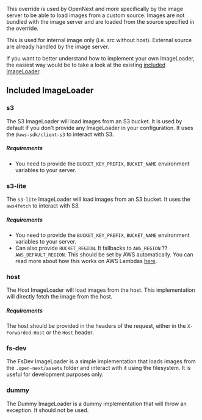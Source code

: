This override is used by OpenNext and more specifically by the image server to be able to load images from a custom source. Images are not bundled with the image server and are loaded from the source specified in the override.

This is used for internal image only (i.e. src without host). External source are already handled by the image server.

If you want to better understand how to implement your own ImageLoader, the easiest way would be to take a look at the existing [included ImageLoader](https://github.com/opennextjs/opennextjs-aws/tree/main/packages/open-next/src/overrides/imageLoader).

## Included ImageLoader

### s3

The S3 ImageLoader will load images from an S3 bucket. It is used by default if you don't provide any ImageLoader in your configuration.
It uses the `@aws-sdk/client-s3` to interact with S3.

##### Requirements

- You need to provide the `BUCKET_KEY_PREFIX`, `BUCKET_NAME` environment variables to your server.

### s3-lite

The `s3-lite` ImageLoader will load images from an S3 bucket. It uses the `aws4fetch` to interact with S3.

##### Requirements

- You need to provide the `BUCKET_KEY_PREFIX`, `BUCKET_NAME` environment variables to your server. 
- Can also provide `BUCKET_REGION`. It fallbacks to `AWS_REGION` ?? `AWS_DEFAULT_REGION`. This should be set by AWS automatically. You can read more about how this works on AWS Lambdas [here](https://docs.aws.amazon.com/lambda/latest/dg/configuration-envvars.html#configuration-envvars-runtime).

### host

The Host ImageLoader will load images from the host.
This implementation will directly fetch the image from the host.

##### Requirements

The host should be provided in the headers of the request, either in the `X-Forwarded-Host` or the `Host` header.

### fs-dev

The FsDev ImageLoader is a simple implementation that loads images from the `.open-next/assets` folder and interact with it using the filesystem. It is useful for development purposes only.

### dummy

The Dummy ImageLoader is a dummy implementation that will throw an exception. It should not be used.